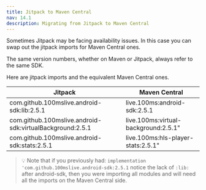 ```yaml
---
title: Jitpack to Maven Central
nav: 14.1
description: Migrating from Jitpack to Maven Central
---
```


Sometimes Jitpack may be facing availability issues. In this case you can swap out the jitpack imports for Maven Central ones.

The same version numbers, whether on Maven or Jitpack, always refer to the same SDK.

Here are jitpack imports and the equivalent Maven Central ones.

| Jitpack                                                     | Maven Central                              |
|-------------------------------------------------------------|--------------------------------------------|
| com.github.100mslive.android-sdk:lib:2.5.1 | live.100ms:android-sdk:2.5.1 |
| com.github.100mslive.android-sdk:virtualBackground:2.5.1 | live.100ms:virtual-background:2.5.1" |
| com.github.100mslive.android-sdk:stats:2.5.1 | live.100ms:hls-player-stats:2.5.1" |

> 💡 Note that if you previously had: `implementation 'com.github.100mslive.android-sdk:2.5.1` notice the lack of `:lib:` after android-sdk, then you were importing all modules and will need all the imports on the Maven Central side. 
